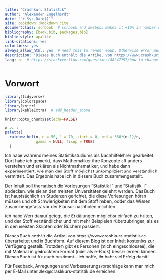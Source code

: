 ```yaml
--- 
title: "Crashkurs Statistik"
author: "Alexander Engelhardt"
date: "`r Sys.Date()`"
site: bookdown::bookdown_site
documentclass: scrbook  # scrbook and amsbook makes it +10% in number of pages compared to book
bibliography: [book.bib, packages.bib]
biblio-style: apalike
link-citations: yes
colorlinks: yes
always_allow_html: yes  # need this to render epub. Otherwise error message.
description: "Dieses Buch enthält die Artikel von https://www.crashkurs-statistik.de in gedruckter Form."
lang: de  # https://stackoverflow.com/questions/48247787/how-to-change-caption-label-names-in-a-single-document-with-bookdown
---
```


# Vorwort {-}

```r
library(tidyverse)
library(colorspace)
library(knitr)
library(kableExtra)  # add_header_above

knitr::opts_chunk$set(echo=FALSE)

n <- 7
palette(
  rainbow_hcl(n, c = 50, l = 70, start = 0, end = 360*(n-1)/n,
              gamma = NULL, fixup = TRUE)
  )
```

Ich habe während meines Statistikstudiums als Nachhilfelehrer gearbeitet. Dort habe ich gemerkt, dass Mathematiker ihre Konzepte oft anders verstehen und erklären als Nichtmathematiker, und habe dann experimentiert, wie man den Stoff möglichst unkompliziert und verständlich vermittelt. Das Ergebnis habe ich in diesem Buch zusammengestellt.

Der Inhalt soll thematisch die Vorlesungen "Statistik I" und "Statistik II" abdecken, wie sie an den meisten Universitäten gelehrt werden. Das Buch ist hauptsächlich an Studenten gerichtet, die diese Vorlesungen hören müssen und oft Schwierigkeiten mit dem Stoff haben, odder das Wissen zusammengefasst vor der Klausur nachholen möchten.

Ich habe Wert darauf gelegt, die Erklärungen möglichst einfach zu halten, und den Stoff verständlicher und mit mehr Beispielen rüberzubringen, als es in den meisten Skripten oder Büchern passiert.

Dieses Buch enthält die Artikel von https://www.crashkurs-statistik.de überarbeitet und in Buchform. Auf diesem Blog ist der Inhalt kostenlos zur Verfügung gestellt. Trotzdem gibt es Personen (mich eingeschlossen), die mit Material in gedrucktem Format (oder als e-Book) besser lernen können. Dieses Buch ist für euch bestimmt - ich hoffe, ihr habt viel Erfolg damit!

Für Feedback, Anregungen und Verbesserungsvorschläge kann man mich per E-Mail unter alex@crashkurs-statistik.de erreichen.